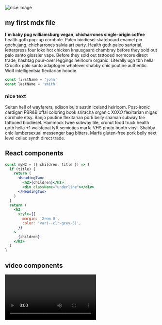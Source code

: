 
<section className="mdx-page">

<div className="mdx-img">

![nice image](../assets/gatsby-1.png)

</div>

## my first mdx file

**I'm baby pug williamsburg vegan, chicharrones single-origin coffee**
health goth pop-up cornhole. Paleo biodiesel skateboard enamel pin gochujang, chicharrones salvia art party. Health goth paleo sartorial, letterpress four loko hot chicken knausgaard chambray before they sold out palo santo glossier vape. Before they sold out tattooed normcore direct trade, hashtag pour-over leggings heirloom organic. Literally ugh tbh hella. Crucifix palo santo adaptogen whatever shabby chic poutine authentic. Wolf intelligentsia flexitarian hoodie.

<div className="code">

```jsx
const firstName = 'john'
const lastName = 'smith'
```

</div>

<div className="nice-text">
  <h3>nice text</h3>
  <FiInfo className="nice-text-icon" />

Seitan hell of wayfarers, edison bulb austin iceland heirloom. Post-ironic
cardigan PBR&B offal coloring book sriracha organic XOXO flexitarian migas
cornhole etsy. Banjo poutine flexitarian pork belly shaman subway tile
tattooed biodiesel. Hammock twee subway tile, cronut food truck health goth
hella +1 waistcoat lyft semiotics marfa VHS photo booth vinyl. Shabby chic
lumbersexual messenger bag bitters. Marfa gluten-free pork belly next level
celiac synth direct trade.

</div>

<h2>React components</h2>
<Counter />

```jsx
const myH2 = ({ children, title }) => {
  if (title) {
    return (
      <HeadingTwo>
        <h2>{children}</h2>
        <div className="underline"></div>
      </HeadingTwo>
    )
  }
  return (
    <h2
      style={{
        margin: '2rem 0',
        color: 'var(--clr-grey-5)',
      }}
    >
      {children}
    </h2>
  )
}
```

<LikeButton />
<h2>video components</h2>
<RegVideo />
<Video />

<h2>regular h2</h2>
<h2 title="true">title h2</h2>
<h4>test H4</h4>

`console.log('hello there')`

<h4> blockquote element</h4>

<blockquote display="default">

Seitan hell of wayfarers, edison bulb austin iceland heirloom. Post-ironic
cardigan PBR&B offal coloring book sriracha organic XOXO flexitarian migas
cornhole etsy.

</blockquote>

<blockquote display="info">

Seitan hell of wayfarers, edison bulb austin iceland heirloom. Post-ironic
cardigan PBR&B offal coloring book sriracha organic XOXO flexitarian migas
cornhole etsy.

</blockquote>

<blockquote display="warning">

Seitan hell of wayfarers, edison bulb austin iceland heirloom. Post-ironic
cardigan PBR&B offal coloring book sriracha organic XOXO flexitarian migas
cornhole etsy.

</blockquote>

<blockquote >

Seitan hell of wayfarers, edison bulb austin iceland heirloom. Post-ironic
cardigan PBR&B offal coloring book sriracha organic XOXO flexitarian migas
cornhole etsy. Banjo poutine flexitarian pork belly shaman subway tile
tattooed biodiesel. Hammock twee subway tile, cronut food truck health goth
hella +1 waistcoat lyft semiotics marfa VHS photo booth vinyl. Shabby chic
lumbersexual messenger bag bitters. Marfa gluten-free pork belly next level
celiac synth direct trade.

</blockquote>

#### Javascript

```js
// comments
const name = 'john'
const channel = 'coding addict'

function featuredProducts(data) {
  return data.filter(item => {
    return item.featured === true
  })
}
featuredProducts()
```

#### JSX

```jsx
import React from 'react'

const Counter = () => {
  const [count, setCount] = React.useState(0)
  return (
    <section className="counter">
      <h4>show some love to MDX</h4>
      <h4>likes {count}</h4>
      <button className="btn btn-danger" onClick={() => setCount(count + 1)}>
        i like mdx
      </button>
    </section>
  )
}
export default Counter
```

#### HTML

```html
<h1>hello world</h1>
<p class="random">random text</p>
<section class="contact">
  <div class="title">
    <h1>contact us</h1>
  </div>
</section>
```

#### CSS

```css
max-width: 500px;
border-radius: var(--radius);
padding: 1rem 1.5rem;
background: var(--clr-grey-10);
text-align: center;
```

<Link to="/posts" className="btn center-btn">
  all posts
</Link>

</section>
